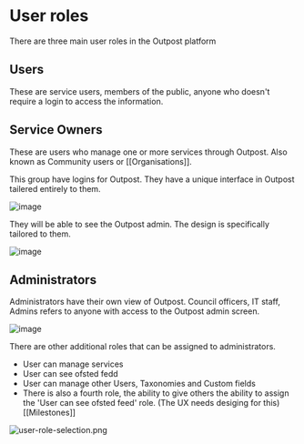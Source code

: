 # User roles


There are three main user roles in the Outpost platform

## Users

These are service users, members of the public, anyone who doesn't require a login to access the information.

## Service Owners

These are users who manage one or more services through Outpost. Also known as Community users or [[Organisations]].

This group have logins for Outpost. They have a unique interface in Outpost tailered entirely to them.

<ImageWindow size="auto">

![image](/img/outpost/screenshots/screenshot-user-registration-page.png)

</ImageWindow>

They will be able to see the Outpost admin. The design is specifically tailored to them.

<ImageWindow size="auto">

![image](/img/outpost/screenshots/screenshot-outpost-service-owner-dashboard.png)

</ImageWindow>

## Administrators

Administrators have their own view of Outpost. Council officers, IT staff, Admins refers to anyone with access to the Outpost admin screen.

<ImageWindow size="auto">

![image](/img/outpost/screenshots/screenshot-outpost-admin-dashboard.png)

</ImageWindow>
There are other additional roles that can be assigned to administrators.

- User can manage services
- User can see ofsted fedd
- User can manage other Users, Taxonomies and Custom fields
- There is also a fourth role, the ability to give others the ability to assign the 'User can see ofsted feed' role. (The UX needs desiging for this) [[Milestones]]

<ImageWindow size="auto">

![user-role-selection.png](/img/outpost/features/user-role-selection.png)

</ImageWindow>
